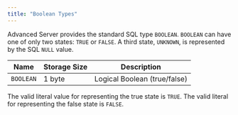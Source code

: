 ```yaml
---
title: "Boolean Types"
---
```


<div id="boolean_type" class="registered_link"></div>

Advanced Server provides the standard SQL type `BOOLEAN`. `BOOLEAN` can have one of only two states: `TRUE` or `FALSE`. A third state, `UNKNOWN`, is represented by the SQL `NULL` value.

| Name      | Storage Size | Description                  |
|-----------|--------------|------------------------------|
| `BOOLEAN` | 1 byte       | Logical Boolean (true/false) |

The valid literal value for representing the true state is `TRUE`. The valid literal for representing the false state is `FALSE`.
